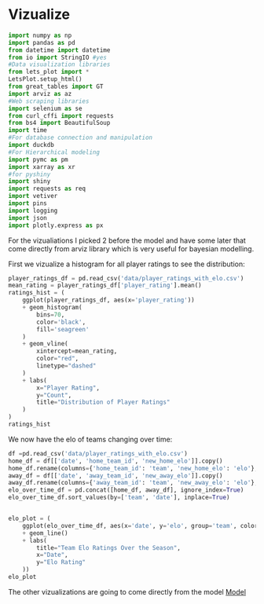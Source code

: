 # Vizualize
```python
import numpy as np
import pandas as pd
from datetime import datetime
from io import StringIO #yes
#Data visualization libraries
from lets_plot import *
LetsPlot.setup_html()
from great_tables import GT
import arviz as az
#Web scraping libraries
import selenium as se
from curl_cffi import requests
from bs4 import BeautifulSoup
import time
#For database connection and manipulation 
import duckdb
#For Hierarchical modeling
import pymc as pm
import xarray as xr
#for pyshiny
import shiny
import requests as req
import vetiver
import pins
import logging 
import json
import plotly.express as px
```

For the vizualiations I picked 2 before the model and have some later that come directly from arviz library which is very useful for bayesian modelling.

First we vizualize a histogram for all player ratings to see the distribution:
```python
player_ratings_df = pd.read_csv('data/player_ratings_with_elo.csv')
mean_rating = player_ratings_df['player_rating'].mean()
ratings_hist = (
    ggplot(player_ratings_df, aes(x='player_rating'))
    + geom_histogram(
        bins=70,
        color='black',
        fill='seagreen'
    )
    + geom_vline(
        xintercept=mean_rating,
        color="red",
        linetype="dashed"
    )
    + labs(
        x="Player Rating",
        y="Count",
        title="Distribution of Player Ratings"
    )
)   
ratings_hist
```
We now have the elo of teams changing over time:

```python
df =pd.read_csv('data/player_ratings_with_elo.csv')
home_df = df[['date', 'home_team_id', 'new_home_elo']].copy()
home_df.rename(columns={'home_team_id': 'team', 'new_home_elo': 'elo'}, inplace=True)
away_df = df[['date', 'away_team_id', 'new_away_elo']].copy()
away_df.rename(columns={'away_team_id': 'team', 'new_away_elo': 'elo'}, inplace=True)
elo_over_time_df = pd.concat([home_df, away_df], ignore_index=True)
elo_over_time_df.sort_values(by=['team', 'date'], inplace=True)


elo_plot = (
    ggplot(elo_over_time_df, aes(x='date', y='elo', group='team', color='team'))
    + geom_line()
    + labs(
        title="Team Elo Ratings Over the Season",
        x="Date",
        y="Elo Rating"
    ))
elo_plot
```

The other vizualizations are going to come directly from the model [Model](04-Model.qmd)

